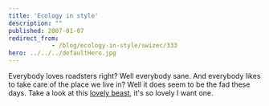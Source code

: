 ```yaml
---
title: 'Ecology in style'
description: ""
published: 2007-01-07
redirect_from: 
            - /blog/ecology-in-style/swizec/333
hero: ../../../defaultHero.jpg
---
```

Everybody loves roadsters right? Well everybody sane. And everybody likes to take care of the place we live in? Well it does seem to be the fad these days. Take a look at this [lovely beast](http://www.teslamotors.com/styling/body.php), it's so lovely I want one.